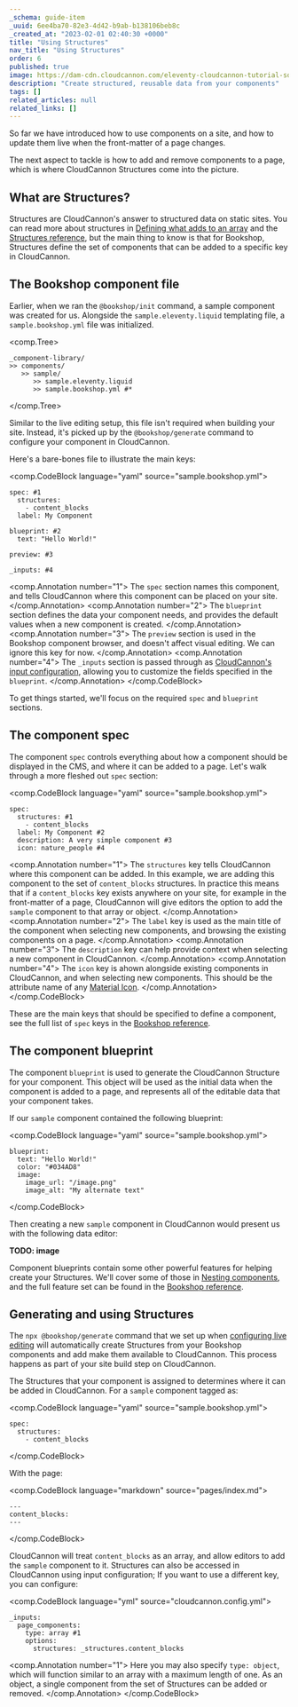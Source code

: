 ```yaml
---
_schema: guide-item
_uuid: 6ee4ba70-82e3-4d42-b9ab-b138106beb8c
_created_at: "2023-02-01 02:40:30 +0000"
title: "Using Structures"
nav_title: "Using Structures"
order: 6
published: true
image: https://dam-cdn.cloudcannon.com/eleventy-cloudcannon-tutorial-social.png
description: "Create structured, reusable data from your components"
tags: []
related_articles: null
related_links: []
---
```


So far we have introduced how to use components on a site,
and how to update them live when the front-matter of a page changes.

The next aspect to tackle is how to add and remove components to a page,
which is where CloudCannon Structures come into the picture.

## What are Structures?

Structures are CloudCannon's answer to structured data on static sites. You can read more
about structures in [Defining what adds to an array](/documentation/articles/defining-what-adds-to-an-array-with-array-structures/#structures)
and the [Structures reference](/documentation/articles/array-structures-reference/), but the main
thing to know is that for Bookshop, Structures define the set of components that can be
added to a specific key in CloudCannon.

## The Bookshop component file

Earlier, when we ran the `@bookshop/init` command, a sample component was created for us.
Alongside the `sample.eleventy.liquid` templating file, a `sample.bookshop.yml` file was initialized.

<comp.Tree>
```
_component-library/
>> components/
   >> sample/
      >> sample.eleventy.liquid
      >> sample.bookshop.yml #*
```
</comp.Tree>

Similar to the live editing setup, this file isn't required when building your site.
Instead, it's picked up by the `@bookshop/generate` command to configure your component in CloudCannon.

Here's a bare-bones file to illustrate the main keys:

<comp.CodeBlock language="yaml" source="sample.bookshop.yml">
```
spec: #1
  structures:
    - content_blocks
  label: My Component

blueprint: #2
  text: "Hello World!"

preview: #3

_inputs: #4
```
<comp.Annotation number="1">
  The `spec` section names this component, and tells CloudCannon where this component can be placed on your site.
</comp.Annotation>
<comp.Annotation number="2">
  The `blueprint` section defines the data your component needs, and provides the default values when a new component is created.
</comp.Annotation>
<comp.Annotation number="3">
  The `preview` section is used in the Bookshop component browser, and doesn't affect visual editing. We can ignore this key for now.
</comp.Annotation>
<comp.Annotation number="4">
  The `_inputs` section is passed through as [CloudCannon's input configuration](/documentation/articles/how-to-choose-what-input-is-used-in-the-data-editor/),
  allowing you to customize the fields specified in the `blueprint`.
</comp.Annotation>
</comp.CodeBlock>

To get things started, we'll focus on the required `spec` and `blueprint` sections.

## The component spec

The component `spec` controls everything about how a component should be displayed in the CMS,
and where it can be added to a page. Let's walk through a more fleshed out `spec` section:

<comp.CodeBlock language="yaml" source="sample.bookshop.yml">
```
spec:
  structures: #1
    - content_blocks
  label: My Component #2
  description: A very simple component #3
  icon: nature_people #4
```
<comp.Annotation number="1">
  The `structures` key tells CloudCannon where this component can be added. In this example,
  we are adding this component to the set of `content_blocks` structures.
  In practice this means that if a `content_blocks` key exists anywhere on your site,
  for example in the front-matter of a page, CloudCannon will give editors the option to add
  the `sample` component to that array or object.
</comp.Annotation>
<comp.Annotation number="2">
  The `label` key is used as the main title of the component when selecting new components,
  and browsing the existing components on a page.
</comp.Annotation>
<comp.Annotation number="3">
  The `description` key can help provide context when selecting a new component in CloudCannon.
</comp.Annotation>
<comp.Annotation number="4">
  The `icon` key is ahown alongside existing components in CloudCannon, and when selecting new components.
  This should be the attribute name of any [Material Icon](https://fonts.google.com/icons).
</comp.Annotation>
</comp.CodeBlock>

These are the main keys that should be specified to define a component, see the full
list of `spec` keys in the [Bookshop reference](/TODO).

## The component blueprint

The component `blueprint` is used to generate the CloudCannon Structure for your component. 
This object will be used as the initial data when the component is added to a page, and represents
all of the editable data that your component takes.

If our `sample` component contained the following blueprint:

<comp.CodeBlock language="yaml" source="sample.bookshop.yml">
```
blueprint:
  text: "Hello World!"
  color: "#034AD8"
  image:
    image_url: "/image.png"
    image_alt: "My alternate text"
```
</comp.CodeBlock>

Then creating a new `sample` component in CloudCannon would present us with the following data editor:

**TODO: image**

Component blueprints contain some other powerful features for helping create your Structures. We'll cover some of
those in [Nesting components](/TODO), and the full feature set can be found in the [Bookshop reference](/TODO).

## Generating and using Structures

The `npx @bookshop/generate` command that we set up when [configuring live editing](/documentation/guides/bookshop-eleventy-guide/configuring-live-editing/)
will automatically create Structures from your Bookshop components and add make them available to CloudCannon. This process happens as part of your site build step on CloudCannon.

The Structures that your component is assigned to determines where it can be added in CloudCannon.
For a `sample` component tagged as:

<comp.CodeBlock language="yaml" source="sample.bookshop.yml">
```
spec:
  structures:
    - content_blocks
```
</comp.CodeBlock>

With the page:

<comp.CodeBlock language="markdown" source="pages/index.md">
```
---
content_blocks:
---
```
</comp.CodeBlock>

CloudCannon will treat `content_blocks` as an array, and allow editors to add the `sample` component to it. 
Structures can also be accessed in CloudCannon using input configuration; If you want to use a different key,
you can configure:

<comp.CodeBlock language="yml" source="cloudcannon.config.yml">
```
_inputs:
  page_components:
    type: array #1
    options:
      structures: _structures.content_blocks
```
<comp.Annotation number="1">
  Here you may also specify `type: object`, which will function similar to an array with a maximum length of one.
  As an object, a single component from the set of Structures can be added or removed.
</comp.Annotation>
</comp.CodeBlock>
